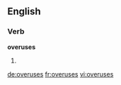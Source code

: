 ==English==

===Verb===
'''overuses'''

# {{third-person singular of|overuse}}

[[de:overuses]]
[[fr:overuses]]
[[vi:overuses]]
